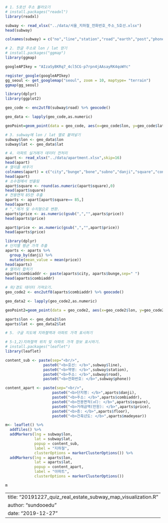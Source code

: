 
```{r }
# 1. 5호선 주소 불러오기
# install.packages("readxl")
library(readxl)

subway <- read_xlsx("../data/서울_지하철_전화번호_주소_5호선.xlsx")
head(subway)

colnames(subway) = c("no","line","station","road","earth","post","phone")

# 2. 한글 주소로 lon / lat 얻기
# install.packages("ggmap")
library(ggmap)

googleAPIkey = "AIzaSyBKRq7_4cl5CG-p7rpn4jAAsayRK4qoWYc"

register_google(googleAPIkey)
gg_seoul <- get_googlemap("seoul", zoom = 10, maptype= "terrain")
ggmap(gg_seoul)

library(dplyr)
library(ggplot2)

geo_code <- enc2utf8(subway$road) %>% geocode()

geo_data <- lapply(geo_code,as.numeric)

geoPoint=geom_point(data = geo_code, aes(x=geo_code$lon, y=geo_code$lat))

# 3. subway에 lon / lat 열로 붙여넣기 
subway$lon <- geo_data$lon
subway$lat <- geo_data$lat

# 4. 아파트 실거래가 데이터 전처리
apart <- read_xlsx("../data/apartment.xlsx",skip=16)
head(apart)
# 열이름 바꾸기
colnames(apart) = c("city","bunge","bone","subno","danji","square","conyear","conday","price","floor","madeyear","road")
head(apart)
# 소수점에서 반올림
apart$square <- round(as.numeric(apart$square),0)
head(apart$square)
# 전용면적 85만 추출
aparts <- apart[apart$square== 85,]
head(aparts)
# ","제거 및 수치형으로 변환.
aparts$price <- as.numeric(gsub(",","",aparts$price))
head(aparts$price)

apart$price <- as.numeric(gsub(",","",apart$price))
head(aparts$price)

library(dplyr)
# 단지별 평균 가격 추출
aparts <- aparts %>%
  group_by(danji) %>%
  mutate(mean_value = mean(price))
head(aparts)
# 열끼리 합치기
aparts$combiaddr <- paste(aparts$city, aparts$bunge,sep=" ")
head(aparts$combiaddr)

# 위/경도 데이터 가져오기.
geo_code2 <- enc2utf8(aparts$combiaddr) %>% geocode()

geo_data2 <- lapply(geo_code2,as.numeric)

geoPoint2=geom_point(data = geo_code2, aes(x=geo_code2$lon, y=geo_code2$lat))

aparts$lon <- geo_data2$lon
aparts$lat <- geo_data2$lat

# 5. 구글 지도에 지하쳘역과 아파트 가격 표시하기

# 5-1,2)지하철역 위치 및 아파트 가격 정보 표시하기.
# install.packages("leaflet")
library(leaflet)

content_sub <- paste(sep="<br/>",
                 paste0("<b>호선: </b>",subway$line),
                 paste0("<b>역명: </b>",subway$station),
                 paste0("<b>주소: </b>",subway$road),
                 paste0("<b>전화번호: </b>",subway$phone))

content_apart <- paste(sep="<br/>",
                     paste0("<b>단지명: </b>",aparts$danji),
                     paste0("<b>주소: </b>",aparts$combiaddr),
                     paste0("<b>전용면적(㎡): </b>",aparts$square),
                     paste0("<b>거래금액(만원): </b>",aparts$price),
                     paste0("<b>층: </b>",aparts$floor),
                     paste0("<b>건축년도: </b>",aparts$madeyear))

m<- leaflet() %>%
  addTiles() %>%
  addMarkers(lng = subway$lon,
             lat = subway$lat,
             popup = content_sub,
             label = "지하철",
             clusterOptions = markerClusterOptions()) %>%
  addMarkers(lng = aparts$lon,
             lat = aparts$lat,
             popup = content_apart,
             label = "아파트",
             clusterOptions = markerClusterOptions())

m
```


---
title: "20191227_quiz_real_estate_subway_map_visualization.R"
author: "sundooedu"
date: "2019-12-27"
---

